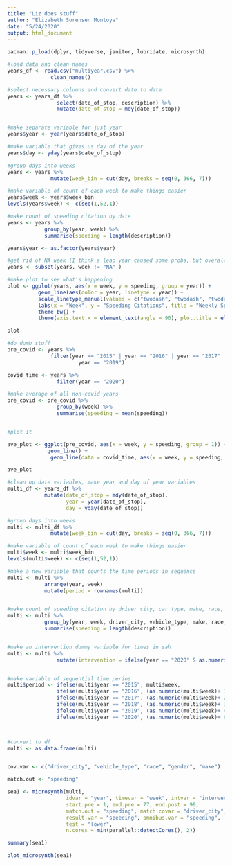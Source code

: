```yaml
---
title: "Liz does stuff"
author: "Elizabeth Sorensen Montoya"
date: "5/24/2020"
output: html_document
---
```




```r
pacman::p_load(dplyr, tidyverse, janitor, lubridate, microsynth)

#load data and clean names
years_df <- read.csv("multiyear.csv") %>%
              clean_names()

#select necessary columns and convert date to date
years <- years_df %>% 
                select(date_of_stop, description) %>%
                mutate(date_of_stop = mdy(date_of_stop))


#make separate variable for just year 
years$year <- year(years$date_of_stop)

#make variable that gives us day of the year
years$day <- yday(years$date_of_stop)

#group days into weeks 
years <- years %>%
              mutate(week_bin = cut(day, breaks = seq(0, 366, 7)))

#make variable of count of each week to make things easier
years$week <- years$week_bin 
levels(years$week) <- c(seq(1,52,1))

#make count of speeding citation by date 
years <- years %>%
            group_by(year, week) %>%
            summarise(speeding = length(description))

years$year <- as.factor(years$year)

#get rid of NA week (I think a leap year caused some probs, but overall everything is okay)
years <- subset(years, week != "NA" )

#make plot to see what's happening
plot <- ggplot(years, aes(x = week, y = speeding, group = year)) +
          geom_line(aes(color = year, linetype = year)) +
          scale_linetype_manual(values = c("twodash", "twodash", "twodash", "twodash", "twodash", "solid")) +
          labs(x = "Week", y = "Speeding Citations", title = "Weekly Speeding Citations Given")  +
          theme_bw() +
          theme(axis.text.x = element_text(angle = 90), plot.title = element_text(face = "bold", hjust = 0.5))

plot

```








```r

#do dumb stuff
pre_covid <- years %>%
              filter(year == "2015" | year == "2016" | year == "2017" | year =="2018" | 
                       year == "2019") 

covid_time <- years %>%
                filter(year == "2020")

#make average of all non-covid years
pre_covid <- pre_covid %>%
                group_by(week) %>%
                summarise(speeding = mean(speeding))


#plot it

ave_plot <- ggplot(pre_covid, aes(x = week, y = speeding, group = 1)) +
             geom_line() +
              geom_line(data = covid_time, aes(x = week, y = speeding, color = "red"))

ave_plot
```



```r

#clean up date variables, make year and day of year variables
multi_df <- years_df %>%
            mutate(date_of_stop = mdy(date_of_stop),
                   year = year(date_of_stop),
                   day = yday(date_of_stop))

#group days into weeks 
multi <- multi_df %>%
              mutate(week_bin = cut(day, breaks = seq(0, 366, 7)))

#make variable of count of each week to make things easier
multi$week <- multi$week_bin 
levels(multi$week) <- c(seq(1,52,1))

#make a new variable that counts the time periods in sequence
multi <- multi %>%
            arrange(year, week)
            mutate(period = rownames(multi))


#make count of speeding citation by driver city, car type, make, race, gender
multi <- multi %>%
            group_by(year, week, driver_city, vehicle_type, make, race, gender) %>%
            summarise(speeding = length(description))


#make an intervention dummy variable for times in sah
multi <- multi %>%
                mutate(intervention = ifelse(year == "2020" & as.numeric(week) >= "13", 1, 0))


#make variable of sequential time perios
multi$period <- ifelse(multi$year == "2015", multi$week,
                ifelse(multi$year == "2016", (as.numeric(multi$week)+ 12),
                ifelse(multi$year == "2017", (as.numeric(multi$week)+ 24),
                ifelse(multi$year == "2018", (as.numeric(multi$week)+ 36),
                ifelse(multi$year == "2019", (as.numeric(multi$week)+ 48),
                ifelse(multi$year == "2020", (as.numeric(multi$week)+ 60), "lies"))))))



#convert to df
multi <- as.data.frame(multi)


cov.var <- c("driver_city", "vehicle_type", "race", "gender", "make")

match.out <- "speeding"

sea1 <- microsynth(multi,
                   idvar = "year", timevar = "week", intvar = "intervention",
                   start.pre = 1, end.pre = 77, end.post = 99,
                   match.out = "speeding", match.covar = "driver_city",
                   result.var = "speeding", omnibus.var = "speeding",
                   test = "lower",
                   n.cores = min(parallel::detectCores(), 2))

summary(sea1)

plot_microsynth(sea1)




```